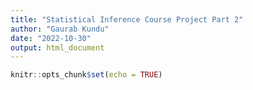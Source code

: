 ```yaml
---
title: "Statistical Inference Course Project Part 2"
author: "Gaurab Kundu"
date: "2022-10-30"
output: html_document
---
```


```r
knitr::opts_chunk$set(echo = TRUE)
```


